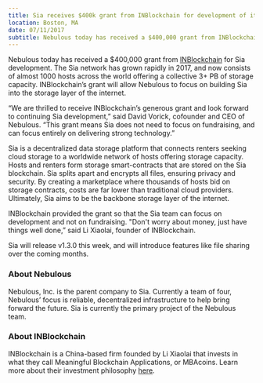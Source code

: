 ```yaml
---
title: Sia receives $400k grant from INBlockchain for development of its cloud storage platform
location: Boston, MA
date: 07/11/2017
subtitle: Nebulous today has received a $400,000 grant from INBlockchain for Sia development
---
```


Nebulous today has received a $400,000 grant from [INBlockchain](http://inblockchain.com/) for Sia development. The Sia network has grown rapidly in 2017, and now consists of almost 1000 hosts across the world offering a collective 3+ PB of storage capacity. INBlockchain’s grant will allow Nebulous to focus on building Sia into the storage layer of the internet.

“We are thrilled to receive INBlockchain’s generous grant and look forward to continuing Sia development,” said David Vorick, cofounder and CEO of Nebulous. “This grant means Sia does not need to focus on fundraising, and can focus entirely on delivering strong technology.”

Sia is a decentralized data storage platform that connects renters seeking cloud storage to a worldwide network of hosts offering storage capacity. Hosts and renters form storage smart-contracts that are stored on the Sia blockchain. Sia splits apart and encrypts all files, ensuring privacy and security. By creating a marketplace where thousands of hosts bid on storage contracts, costs are far lower than traditional cloud providers. Ultimately, Sia aims to be the backbone storage layer of the internet.

INBlockchain provided the grant so that the Sia team can focus on development and not on fundraising. "Don't worry about money, just have things well done,” said Li Xiaolai, founder of INBlockchain.

Sia will release v1.3.0 this week, and will introduce features like file sharing over the coming months.

### About Nebulous

Nebulous, Inc. is the parent company to Sia. Currently a team of four, Nebulous’ focus is reliable, decentralized infrastructure to help bring forward the future. Sia is currently the primary project of the Nebulous team.

### About INBlockchain

INBlockchain is a China-based firm founded by Li Xiaolai that invests in what they call Meaningful Blockchain Applications, or MBAcoins. Learn more about their investment philosophy [here](https://github.com/xiaolai/INB-Principles/).
